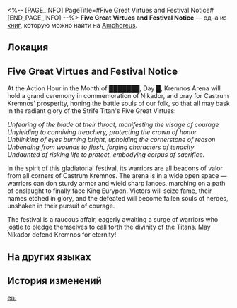 <%-- [PAGE_INFO]
PageTitle=#Five Great Virtues and Festival Notice#
[END_PAGE_INFO] --%>
{{Дополнить}}
{{Книга Инфобокс
|id           = 445
|partIds      = 190747
|Название     = 
|Изображение  = Предмет Книга Амфореус 1.png
|Мир          = Amphoreus
|Томов        = 1
|Автор        = <!--нужно добавить-->
|Описание     = Castrum Kremnos' festival notice during the zenith of its glory, expounding on the Strife Titan's five great virtues with grandiose words, while announcing other matters regarding the Kremnos Festival.
|Том1         = {{tx}}
|Источник1    = {{tx|Отсутствует источник}}
|Персонажи    = Nikador
|Фракции      = 
}}
'''Five Great Virtues and Festival Notice''' — одна из [[Книги|книг]], которую можно найти на [[Amphoreus]].

==Локация==
{{Отметка карты|<!--название карты-->|<!--id отметки-->}}

==Five Great Virtues and Festival Notice==
<div align="center">'''{{Размер|28|''Festival Notice'' }}'''</div>

At the Action Hour in the Month of ███████, Day █, Kremnos Arena will hold a grand ceremony in commemoration of Nikador, and pray for Castrum Kremnos' prosperity, honing the battle souls of our folk, so that all may bask in the radiant glory of the Strife Titan's Five Great Virtues:

''Unfearing of the blade at their throat, manifesting the visage of courage''<br />
''Unyielding to conniving treachery, protecting the crown of honor''<br />
''Unblinking of eyes burning bright, upholding the cornerstone of reason''<br />
''Unbending from wounds to flesh, forging characters of tenacity''<br />
''Undaunted of risking life to protect, embodying corpus of sacrifice.''

In the spirit of this gladiatorial festival, its warriors are all beacons of valor from all corners of Castrum Kremnos. The arena is in a wide open space &mdash; warriors can don sturdy armor and wield sharp lances, marching on a path of onslaught to finally face King Eurypon. Victors will seize fame, their names etched in glory, and the defeated will become fallen souls of heroes, unshaken in their pursuit of courage.

The festival is a raucous affair, eagerly awaiting a surge of warriors who jostle to pledge themselves to call forth the divinity of the Titans. May Nikador defend Kremnos for eternity!

==На других языках==
{{На других языках
|en   = Five Great Virtues and Festival Notice
|zhs  = 五大美德与祭典通告
|zht  = 五大美德與祭典通告
|ja   = 五大美徳と祭典の告知
|ko   = 5대 미덕과 제전 공지
|es   = Anuncio sobre las cinco grandes virtudes y el festival
|fr   = Annonce sur les cinq grandes vertus et le festival
|ru   = Пять великих добродетелей и объявление о фестивале
|th   = ประกาศ "คุณธรรมทั้งห้าและงานเทศกาล"
|vi   = Thông Báo Lễ Tế Và Năm Đức Hạnh Cao Quý
|de   = Aushang zum Festival und den fünf hohen Tugenden
|id   = Lima Kebajikan dan Pengumuman Festival
|pt   = As Cinco Grandes Virtudes e Anúncio do Festival
}}

==История изменений==
{{История изменений|3.5}}

[[en:]]